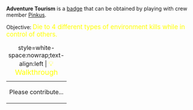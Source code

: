 '''Adventure Tourism''' is a [[Badges|badge]] that can be obtained by playing with crew member [[Pinkus_von_Presswald|Pinkus]].

Objective: <big style="color:yellow">Die to 4 different types of environment kills while in control of others.</big>

{| class="mw-collapsible mw-collapsed"
|+ style=white-space:nowrap;text-align:left | <big style="color:yellow">💡 Walkthrough</big>
|-
| Please contribute...
|}